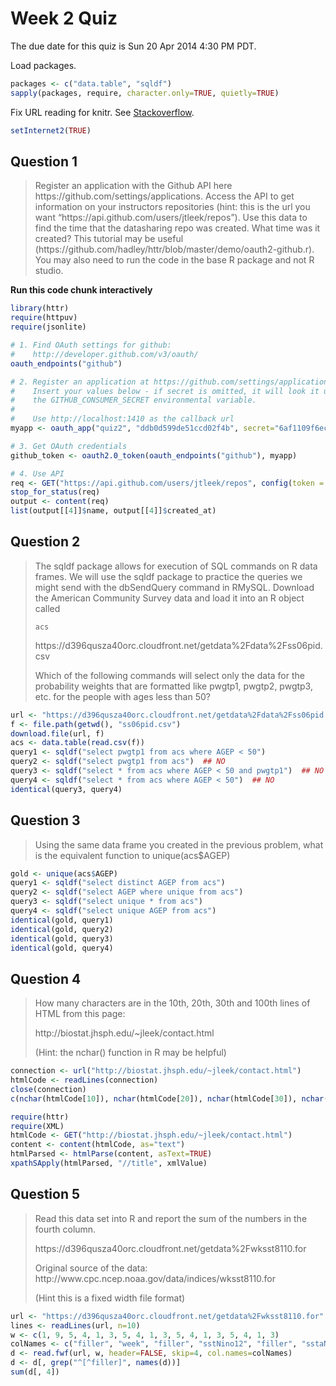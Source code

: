 Week 2 Quiz
===========

The due date for this quiz is Sun 20 Apr 2014 4:30 PM PDT.

Load packages.

```r
packages <- c("data.table", "sqldf")
sapply(packages, require, character.only=TRUE, quietly=TRUE)
```

Fix URL reading for knitr. See [Stackoverflow](http://stackoverflow.com/a/20003380).

```r
setInternet2(TRUE)
```


Question 1
----------

> Register an application with the Github API here https://github.com/settings/applications. Access the API to get information on your instructors repositories (hint: this is the url you want "https://api.github.com/users/jtleek/repos"). Use this data to find the time that the datasharing repo was created. What time was it created? This tutorial may be useful (https://github.com/hadley/httr/blob/master/demo/oauth2-github.r). You may also need to run the code in the base R package and not R studio.

**Run this code chunk interactively**

```r
library(httr)
require(httpuv)
require(jsonlite)

# 1. Find OAuth settings for github:
#    http://developer.github.com/v3/oauth/
oauth_endpoints("github")

# 2. Register an application at https://github.com/settings/applications
#    Insert your values below - if secret is omitted, it will look it up in
#    the GITHUB_CONSUMER_SECRET environmental variable.
#
#    Use http://localhost:1410 as the callback url
myapp <- oauth_app("quiz2", "ddb0d599de51ccd02f4b", secret="6af1109f6ecf442d292425087d49bb13d9bbe9c8")

# 3. Get OAuth credentials
github_token <- oauth2.0_token(oauth_endpoints("github"), myapp)

# 4. Use API
req <- GET("https://api.github.com/users/jtleek/repos", config(token = github_token))
stop_for_status(req)
output <- content(req)
list(output[[4]]$name, output[[4]]$created_at)
```


Question 2
----------

> The sqldf package allows for execution of SQL commands on R data frames. We will use the sqldf package to practice the queries we might send with the dbSendQuery command in RMySQL. Download the American Community Survey data and load it into an R object called
> 
> `acs`
> 
> https://d396qusza40orc.cloudfront.net/getdata%2Fdata%2Fss06pid.csv 
> 
> Which of the following commands will select only the data for the probability weights that are formatted like pwgtp1, pwgtp2, pwgtp3, etc. for the people with ages less than 50?

```r
url <- "https://d396qusza40orc.cloudfront.net/getdata%2Fdata%2Fss06pid.csv"
f <- file.path(getwd(), "ss06pid.csv")
download.file(url, f)
acs <- data.table(read.csv(f))
query1 <- sqldf("select pwgtp1 from acs where AGEP < 50")
query2 <- sqldf("select pwgtp1 from acs")  ## NO
query3 <- sqldf("select * from acs where AGEP < 50 and pwgtp1")  ## NO
query4 <- sqldf("select * from acs where AGEP < 50")  ## NO
identical(query3, query4)
```

Question 3
----------

> Using the same data frame you created in the previous problem, what is the equivalent function to unique(acs$AGEP)

```r
gold <- unique(acs$AGEP)
query1 <- sqldf("select distinct AGEP from acs")
query2 <- sqldf("select AGEP where unique from acs")
query3 <- sqldf("select unique * from acs")
query4 <- sqldf("select unique AGEP from acs")
identical(gold, query1)
identical(gold, query2)
identical(gold, query3)
identical(gold, query4)
```


Question 4
----------

> How many characters are in the 10th, 20th, 30th and 100th lines of HTML from this page: 
> 
> http://biostat.jhsph.edu/~jleek/contact.html 
> 
> (Hint: the nchar() function in R may be helpful)

```r
connection <- url("http://biostat.jhsph.edu/~jleek/contact.html")
htmlCode <- readLines(connection)
close(connection)
c(nchar(htmlCode[10]), nchar(htmlCode[20]), nchar(htmlCode[30]), nchar(htmlCode[100]))
```

```r
require(httr)
require(XML)
htmlCode <- GET("http://biostat.jhsph.edu/~jleek/contact.html")
content <- content(htmlCode, as="text")
htmlParsed <- htmlParse(content, asText=TRUE)
xpathSApply(htmlParsed, "//title", xmlValue)
```


Question 5
----------

> Read this data set into R and report the sum of the numbers in the fourth column. 
> 
> https://d396qusza40orc.cloudfront.net/getdata%2Fwksst8110.for 
> 
> Original source of the data: http://www.cpc.ncep.noaa.gov/data/indices/wksst8110.for 
> 
> (Hint this is a fixed width file format)

```r
url <- "https://d396qusza40orc.cloudfront.net/getdata%2Fwksst8110.for"
lines <- readLines(url, n=10)
w <- c(1, 9, 5, 4, 1, 3, 5, 4, 1, 3, 5, 4, 1, 3, 5, 4, 1, 3)
colNames <- c("filler", "week", "filler", "sstNino12", "filler", "sstaNino12", "filler", "sstNino3", "filler", "sstaNino3", "filler", "sstNino34", "filler", "sstaNino34", "filler", "sstNino4", "filler", "sstaNino4")
d <- read.fwf(url, w, header=FALSE, skip=4, col.names=colNames)
d <- d[, grep("^[^filler]", names(d))]
sum(d[, 4])
```
